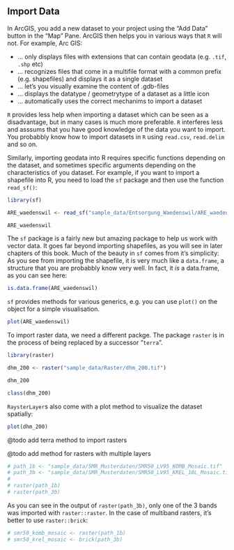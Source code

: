 ## Import Data

In ArcGIS, you add a new dataset to your project using the "Add Data" button in the "Map" Pane. ArcGIS then helps you in various ways that `R` will not. For example, Arc GIS:

- ... only displays files with extensions that can contain geodata (e.g. `.tif`, `.shp` etc)
- ... recognizes files that come in a multifile format with a common prefix (e.g. shapefiles) and displays it as a single dataset
- ... let's you visually examine the content of .gdb-files
- ... displays the datatype / geometrytype of a dataset as a little icon
- ... automatically uses the correct mechanims to import a dataset  <!-- (so you dont have to care whether it is raster, vector, multiband or singleband format) -->

`R` provides less help when importing a dataset which can be seen as a disadvantage, but in many cases is much more preferable. `R` interferes less and asssums that you have good knowledge of the data you want to import. You probabbly know how to import datasets in `R` using `read.csv`, `read.delim` and so on. 

Similarly, importing geodata into R requires specific functions depending on the dataset, and sometimes specific arguments depending on the characteristics of you dataset. For example, if you want to import a shapefile into R, you need to load the `sf` package and then use the function `read_sf()`:

```r
library(sf)

ARE_waedenswil <- read_sf("sample_data/Entsorgung_Waedenswil/ARE_waedenswil.shp")

ARE_waedenswil
```

The `sf` package is a fairly new but amazing package to help us work with vector data. It goes far beyond importing shapefiles, as you will see in later chapters of this book. Much of the beauty in `sf` comes from it's simplicity: As you see from importing the shapefile, it is very much like a `data.frame`, a structure that you are probabbly know very well. In fact, it *is* a data.frame, as you can see here:

```r
is.data.frame(ARE_waedenswil)
```

`sf` provides methods for various generics, e.g. you can use `plot()` on the object for a simple visualisation.

```r
plot(ARE_waedenswil)
```



To import raster data, we need a different packge. The package `raster` is in the process of being replaced by a successor "`terra`".

```r
library(raster)

dhm_200 <- raster("sample_data/Raster/dhm_200.tif")

dhm_200

```


```r
class(dhm_200)
```

`RaysterLayer`s also come with a plot method to visualize the dataset spatially:

```r
plot(dhm_200)
```



@todo add terra method to import rasters

@todo add method for rasters with multiple layers

```r


# path_1b <- "sample_data/SMR_Musterdaten/SMR50_LV95_KOMB_Mosaic.tif"
# path_3b <- "sample_data/SMR_Musterdaten/SMR50_LV95_KREL_10L_Mosaic.tif"
# 
# raster(path_1b)
# raster(path_3b)
```



As you can see in the output of `raster(path_3b)`, only one of the 3 bands was imported with `raster::raster`. In the case of multiband rasters, it's better to use `raster::brick`:

```r
# smr50_komb_mosaic <- raster(path_1b)
# smr50_krel_mosaic <- brick(path_3b)
```